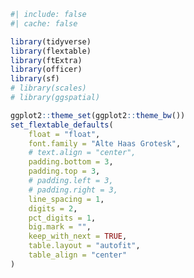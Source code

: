 <!-- Include at the start of every doc -->

```r
#| include: false
#| cache: false

library(tidyverse)
library(flextable)
library(ftExtra)
library(officer)
library(sf)
# library(scales)
# library(ggspatial)

ggplot2::theme_set(ggplot2::theme_bw())
set_flextable_defaults(
	float = "float",
	font.family = "Alte Haas Grotesk",
	# text.align = "center",
	padding.bottom = 3,
	padding.top = 3,
	# padding.left = 3,
	# padding.right = 3,
	line_spacing = 1,
	digits = 2,
	pct_digits = 1,
	big.mark = "",
	keep_with_next = TRUE,
	table.layout = "autofit",
	table_align = "center"
)
```
